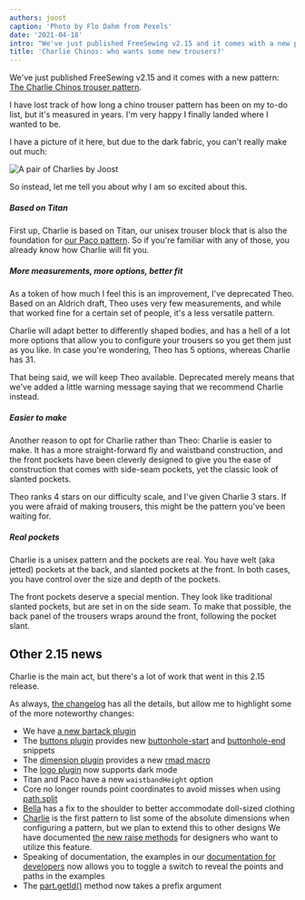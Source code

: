 ```yaml
---
authors: joost
caption: 'Photo by Flo Dahm from Pexels'
date: '2021-04-18'
intro: "We've just published FreeSewing v2.15 and it comes with a new pattern: The Charlie Chinos trouser pattern ."
title: 'Charlie Chinos: who wants some new trousers?'
---
```


We've just published FreeSewing v2.15 and it comes with a new pattern: [The
Charlie Chinos trouser pattern](/designs/charlie/).

<!-- truncate -->

I have lost track of how long a chino trouser pattern has been on my to-do
list, but it's measured in years. I'm very happy I finally landed where I
wanted to be.

I have a picture of it here, but due to the dark fabric, you can't really make
out much:

![A pair of Charlies by
Joost](https://posts.freesewing.org/uploads/joost_b8dee41025.jpg)

So instead, let me tell you about why I am so excited about this.

##### Based on Titan

First up, Charlie is based on Titan, our unisex trouser block that is also the
foundation for [our Paco pattern](/designs/paco/). So if you're familiar with
any of those, you already know how Charlie will fit you.

##### More measurements, more options, better fit

As a token of how much I feel this is an improvement, I've deprecated
Theo. Based on an Aldrich draft, Theo uses very few
measurements, and while that worked fine for a certain set of people, it's a
less versatile pattern.

Charlie will adapt better to differently shaped bodies, and has a hell of a lot
more options that allow you to configure your trousers so you get them just as
you like. In case you're wondering, Theo has 5 options, whereas Charlie has 31.

That being said, we will keep Theo available. Deprecated merely means that
we've added a little warning message saying that we recommend Charlie instead.

##### Easier to make

Another reason to opt for Charlie rather than Theo: Charlie is easier to make.
It has a more straight-forward fly and waistband construction, and the front
pockets have been cleverly designed to give you the ease of construction that
comes with side-seam pockets, yet the classic look of slanted pockets.

Theo ranks 4 stars on our difficulty scale, and I've given Charlie 3 stars. If
you were afraid of making trousers, this might be the pattern you've been
waiting for.

##### Real pockets

Charlie is a unisex pattern and the pockets are real. You have welt (aka
jetted) pockets at the back, and slanted pockets at the front. In both cases,
you have control over the size and depth of the pockets.

The front pockets deserve a special mention. They look like traditional slanted
pockets, but are set in on the side seam. To make that possible, the back panel
of the trousers wraps around the front, following the pocket slant.

## Other 2.15 news

Charlie is the main act, but there's a lot of work that went in this 2.15
release.

As always, [the
changelog](https://github.com/freesewing/freesewing/blob/develop/CHANGELOG.md)
has all the details, but allow me to highlight some of the more noteworthy
changes:

- We have [a new bartack
  plugin](https://freesewing.dev/reference/plugins/bartack/)
- The [buttons plugin](https://freesewing.dev/reference/plugins/buttons/)
  provides new
  [buttonhole-start](https://freesewing.dev/reference/snippets/buttonhole-start)
  and
  [buttonhole-end](https://freesewing.dev/reference/snippets/buttonhole-end)
  snippets
- The [dimension plugin](https://freesewing.dev/reference/plugins/dimension/)
  provides a new [rmad macro](https://freesewing.dev/reference/macros/rmad/)
- The [logo plugin](https://freesewing.dev/reference/plugins/logo/) now
  supports dark mode
- Titan and Paco have a new `waistbandHeight` option
- Core no longer rounds point coordinates to avoid misses when using
  [path.split](https://freesewing.dev/reference/api/path/split/)
- [Bella](/designs/bella/) has a fix to the shoulder to better accommodate
  doll-sized clothing
- [Charlie](/designs/charlie/) is the first pattern to list some of the
  absolute dimensions when configuring a pattern, but we plan to extend this
  to other designs We have documented [the new raise
  methods](https://freesewing.dev/reference/api/part/raise) for designers who
  want to utilize this feature.
- Speaking of documentation, the examples in our [documentation for
  developers](https://freesewing.dev/) now allows you to toggle a switch to
  reveal the points and paths in the examples
- The [part.getId()](https://freesewing.dev/reference/api/part/getid/) method
  now takes a prefix argument
